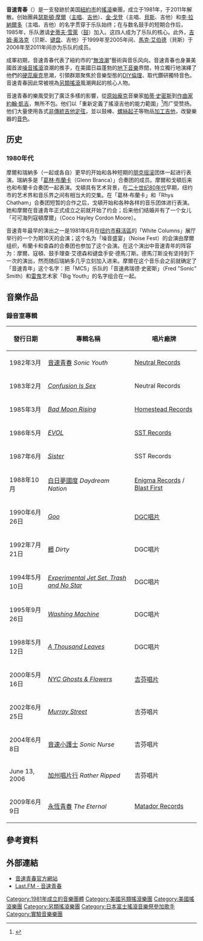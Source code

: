 {{noteTA
|T=zh-hans:音速青年; zh-hant:音速青春;
|1=zh-hant:音速青春;zh-hans:音速青年
|2=zh-hans:音速青年; zh-hant:音速青春;
}}
{{Infobox musical artist 
| Name            = 音速青春
| Img = Sonic Youth live 20050707.jpg 
| Img_capt = [[金·戈登|金·戈登]]（左）與[[瑟斯頓·摩爾|瑟斯頓·摩爾]]（左）於斯德哥爾摩現場演出，2005年。
| Img_size        = 250
| Landscape       = yes
| Background      = group_or_band
| Origin          = 美國[[紐約|紐約]][[紐約市|紐約市]]
| Genre           = [[另類搖滾|另類搖滾]]、[[實驗搖滾|實驗搖滾]]、[[噪音搖滾|噪音搖滾]]、[[無浪潮|無浪潮]]、[[後龐克|後龐克]]、[[藝術搖滾|藝術搖滾]]、[[獨立搖滾|獨立搖滾]]
| Years_active    = 1981年–2011年
| Label           = [[中立國唱片|Neutral]]、[[Ecstatic_Peace!|Ecstatic Peace!]]、[[Zensor|Zensor]]、[[Blast_First|Blast First]]、[[田園唱片|田園]]、[[SST唱片|SST]]、[[謎團唱片|謎團]]、[[吉芬唱片|DGC]]、[[音速青春唱片|SYR]]、[[Interscope_Records|Interscope]]、[[鬥牛士唱片|鬥牛士]]
| Associated_acts = [[西科尼青春|西科尼青春]]<br />[[Free_Kitten|Free Kitten]]<br />[[Pavement_(band)|Pavement]]<br />Backbeat Band<br />Rodney & The Tube Tops<br />Mirror/Dash
| URL             = http://www.sonicyouth.com/
| Past_members    = [[瑟斯頓·摩爾|瑟斯頓·摩爾]]<br />[[金·戈登|金·戈登]]<br />[[李·拉納爾多|李·拉納爾多]]<br />[[史蒂夫·雪萊|史蒂夫·雪萊]]<br />[[馬克·艾伯德|馬克·艾伯德]]<br />[[Anne_DeMarinis|Anne DeMarinis]]<br />[[Richard_Edson|Richard Edson]]<br />[[Jim_Sclavunos|Jim Sclavunos]]<br />[[Bob_Bert|Bob Bert]]<br />[[Jim_O'Rourke_(音樂家)|Jim O'Rourke]]
}}
'''音速青春'''（{{lang-en|Sonic Youth}}）是一支發跡於美国[[紐約市|紐約市]]的[[搖滾音樂|搖滾]]樂團，成立于1981年，于2011年解散。创始團員[[瑟斯頓·摩爾|瑟斯頓·摩爾]]（[[歌唱|主唱]]、[[吉他|吉他]]）、[[金·戈登|金·戈登]]（主唱、[[貝斯|貝斯]]、吉他）和[[李·拉納爾多|李·拉納爾多]]（主唱、吉他）的名字贯穿于乐队始终；在与数名鼓手的短期合作后，1985年，乐队邀请[[史蒂夫·雪萊|史蒂夫·雪萊]]（[[鼓|鼓]]）加入。这四人成为了乐队的核心。此外，[[吉姆·奥洛克|吉姆·奥洛克]]（贝斯、[[键盘乐器|键盘]]、吉他）于1999年至2005年间、[[馬克·艾伯德|馬克·艾伯德]]（貝斯）于2006年至2011年间亦为乐队的成员。

成軍初期，音速青春代表了紐約市的“[[無浪潮|無浪潮]]”藝術與音乐风向。音速青春也身兼美國首波[[噪音搖滾|噪音搖滾]]浪潮的推手，在美國日益蓬勃的[[地下音樂|地下音樂]]界間，特立獨行地演繹了他們的[[硬蕊龐克|硬蕊龐克]]思潮，引領群眾聚焦於音樂型態的[[DIY倫理|DIY倫理]]、取代鑽研獨特音色。音速青春因此常被視為[[另類搖滾|另類搖滾]]風潮興起的核心人物。

音速青春的樂風受到了廣泛多樣的影響，從[[原始龐克|原始龐克]]音樂家[[帕蒂·史密斯|帕蒂·史密斯]]到[[作曲家|作曲家]][[約翰·凱吉|約翰·凱吉]]，無所不包。他们以「重新定義了搖滾吉他的能力範圍」<ref name="AM">{{cite web | url=http://www.allmusic.com/artist/sonic-youth-p5474 | title=Sonic Youth Biography | author=Erlewine, Stephen Thomas | publisher=AllMusic.com | accessdate=2007-02-15}}</ref>而广受赞扬。他们大量使用各式[[變格定弦|非傳統吉他定弦]]，並以鼓棒、[[螺絲起子|螺絲起子]]等物品[[預置吉他|加工吉他]]，改變樂器的[[音色|音色]]。

== 历史 ==
=== 1980年代 ===
摩爾和瑞納多（一起或各自）更早的开始和各种短期的[[朋克摇滚|朋克摇滚]]团体一起进行表演。瑞納多是「[[葛林‧布蘭卡|葛林‧布蘭卡]]（Glenn Branca）」合奏团的成员。摩爾和戈頓后来也和布蘭卡合奏团一起表演。戈頓具有艺术背景，在[[二十世纪80年代|二十世纪80年代]]早期，纽约市的艺术界和音乐界之间有相当大的交集。在「葛林‧布蘭卡」和「Rhys Chatham」合奏团短暂的合作之后，戈頓开始和各种各样的音乐团体进行表演。她和摩爾在音速青年正式成立之前就开始了约会；后来他们结婚并有了一个女儿「可可海列寇頓摩爾」（Coco Hayley Cordon Moore）。

音速青年最早的演出之一是1981年6月在[[纽约市|纽约市]][[蘇活區|蘇活區]]的「White Columns」展厅举行的一个为期10天的会演；这个名为「噪音盛宴」（Noise Fest）的会演由摩爾组织，布蘭卡和查森的合奏团也参加了这个会演。在这个演出中音速青年的阵容为：摩爾、寇頓、鼓手理查‧艾德森和键盘手安‧德馬汀斯。德馬汀斯没有坚持到下一次的演出，然而随后瑞納多几乎立刻加入进来。摩爾在这个音乐会之前就确定了「音速青年」这个名字：把「MC5」乐队的「音速弗瑞德‧史密斯」（Fred "Sonic" Smith）和[[雷鬼|雷鬼]]艺术家「Big Youth」的名字组合在一起。

== 音樂作品 ==
{{Main|音速青春音樂作品列表}}

=== 錄音室專輯 ===
{| class="wikitable"
!發行日期
!專輯名稱
!唱片廠牌
|-
|1982年3月
|[[音速青春_(專輯)|音速青春]] ''Sonic Youth''
|[[Neutral_Records|Neutral Records]]
|-
|1983年2月
|''[[Confusion_Is_Sex|Confusion Is Sex]]''
|Neutral Records
|-
|1985年3月
|''[[Bad_Moon_Rising_(album)|Bad Moon Rising]]''
|[[Homestead_Records|Homestead Records]]
|-
|1986年5月
|''[[EVOL|EVOL]]''
|[[SST_Records|SST Records]]
|-
|1987年6月
|''[[Sister_(Sonic_Youth_album)|Sister]]''
|SST Records
|-
|1988年10月
|[[白日夢國度|白日夢國度]] ''Daydream Nation''
|[[Enigma_Records|Enigma Records]] / [[Blast_First|Blast First]]
|-
|1990年6月26日
|''[[Goo_(album)|Goo]]''
|[[DGC唱片|DGC唱片]]
|-
|1992年7月21日
|[[髒_(專輯)|髒]] ''Dirty''
|DGC唱片
|-
|1994年5月10日
|''[[Experimental_Jet_Set,_Trash_and_No_Star|Experimental Jet Set, Trash and No Star]]''
|DGC唱片
|-
|1995年9月26日
|''[[Washing_Machine_(album)|Washing Machine]]''
|DGC唱片
|-
|1998年5月12日
|''[[A_Thousand_Leaves|A Thousand Leaves]]''
|DGC唱片
|-
|2000年5月16日
|''[[NYC_Ghosts_&_Flowers|NYC Ghosts & Flowers]]''
|[[吉芬唱片|吉芬唱片]]
|-
|2002年6月25日
|''[[Murray_Street_(album)|Murray Street]]''
|吉芬唱片
|-
|2004年6月8日
|[[音速小護士|音速小護士]] ''Sonic Nurse''
|吉芬唱片
|-
|June 13, 2006
|[[加州唱片行|加州唱片行]] ''Rather Ripped''
|吉芬唱片
|-
|2009年6月9日
|[[永恆青春|永恆青春]] ''The Eternal''
|[[Matador_Records|Matador Records]]
|}

== 參考資料 ==
{{reflist|3}}

== 外部連結 ==
{{Commonscat|Sonic Youth|音速青年}}
* [http://www.sonicyouth.com/ 音速青春官方網站]
* [http://www.last.fm/music/Sonic+Youth/ Last.FM - 音速青春]

{{Authority control}}
{{DEFAULTSORT:Sonic Youth}}
[[Category:1981年成立的音樂團體|Category:1981年成立的音樂團體]]
[[Category:美國另類搖滾樂團|Category:美國另類搖滾樂團]]
[[Category:美國搖滾樂團|Category:美國搖滾樂團]]
[[Category:另類搖滾樂團|Category:另類搖滾樂團]]
[[Category:日本富士搖滾音樂祭參加歌手|Category:日本富士搖滾音樂祭參加歌手]]
[[Category:實驗音樂樂團|Category:實驗音樂樂團]]
